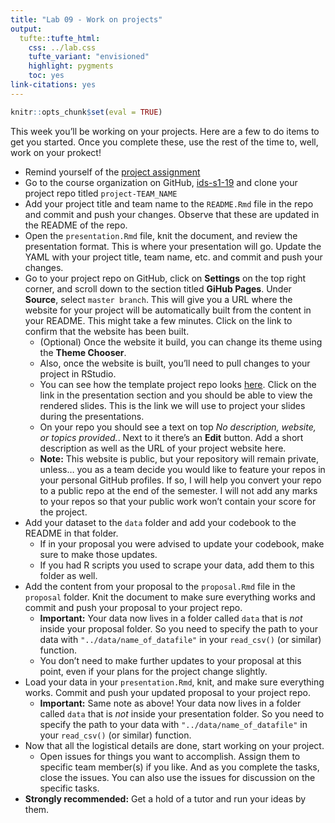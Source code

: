 ```yaml
---
title: "Lab 09 - Work on projects"
output: 
  tufte::tufte_html:
    css: ../lab.css
    tufte_variant: "envisioned"
    highlight: pygments
    toc: yes
link-citations: yes
---
```


```r
knitr::opts_chunk$set(eval = TRUE)
```

This week you'll be working on your projects. Here are a few to do items to get 
you started. Once you complete these, use the rest of the time to, well, 
work on your prokect!

- Remind yourself of the [project assignment](https://introds.org/#project)
- Go to the course organization on GitHub, [ids-s1-19](https://github.com/ids-s1-19)
and clone your project repo titled `project-TEAM_NAME`
- Add your project title and team name to the `README.Rmd` file in the repo 
and commit and push your changes. Observe that these are updated in the README 
of the repo.
- Open the `presentation.Rmd` file, knit the document, and review the presentation
format. This is where your presentation will go. Update the YAML with your 
project title, team name, etc. and commit and push your changes.
- Go to your project repo on GitHub, click on **Settings** on the top right 
corner, and scroll down to the section titled **GiHub Pages**. Under **Source**, 
select `master branch`. This will give you a URL where the website for your 
project will be automatically built from the content in your README. This might 
take a few minutes. Click on the link to confirm that the website has been built.
  - (Optional) Once the website it build, you can change its theme using the 
  **Theme Chooser**.
  - Also, once the website is built, you'll need to pull changes to your project
  in RStudio.
  - You can see how the template project repo looks [here](https://github.com/ids-s1-19/project). Click on the link in the presentation 
  section and you should be able to view the rendered slides. This is the link
  we will use to project your slides during the presentations.
  - On your repo you should see a text on top *No description, website, or topics provided.*. Next to it there's an **Edit** button. Add a short description as well 
  as the URL of your project website here.
  - **Note:** This website is public, but your repository will remain private,
  unless... you as a team decide you would like to feature your repos in your 
  personal GitHub profiles. If so, I will help you convert your repo to a 
  public repo at the end of the semester. I will not add any marks to 
  your repos so that your public work won't contain your score for the project. 
- Add your dataset to the `data` folder and add your codebook to the README in
that folder.
  - If in your proposal you were advised to update your codebook, make sure to 
  make those updates.
  - If you had R scripts you used to scrape your data, add them to this folder 
  as well.
- Add the content from your proposal to the `proposal.Rmd` file in the `proposal`
folder. Knit the document to make sure everything works and commit and push
your proposal to your project repo.
  - **Important:** Your data now lives in a folder called `data` that is *not* 
  inside your proposal folder. So you need to specify the path to your 
  data with `"../data/name_of_datafile"` in your `read_csv()` (or similar) 
  function.
  - You don't need to make further updates to your proposal at this point, 
  even if your plans for the project change slightly.
- Load your data in your `presentation.Rmd`, knit, and make sure everything 
works. Commit and push your updated proposal to your project repo.
  - **Important:** Same note as above! Your data now lives in a folder called 
  `data` that is *not* inside your presentation folder. So you need to specify 
  the path to your data with `"../data/name_of_datafile"` in your `read_csv()` 
  (or similar) function.
- Now that all the logistical details are done, start working on your project.
  - Open issues for things you want to accomplish. Assign them to specific team 
  member(s) if you like. And as you complete the tasks, close the issues. You 
  can also use the issues for discussion on the specific tasks.
- **Strongly recommended:** Get a hold of a tutor and run your ideas by them.
